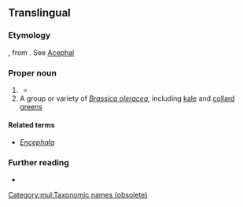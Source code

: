 {{also|acephala}}
==Translingual==
{{wikipedia}}
{{wikipedia|Bivalvia}}
{{wikispecies|Bivalvia}}

===Etymology===
{{der|mul|NL.|-}}, from {{der|mul|grc|ἀκέφαλος||headless}}. See [[Acephal]]

===Proper noun===
{{taxoninfl}}

# {{lb|mul|obsolete}} {{taxon|class|phylum|Mollusca|the [[Bivalvia]]}}
#* {{quote-book
|lang=en
|nocat=1
|author=Philip Henry Gosse
|title=[[s:Natural History, Mollusca|Natural History]]
|year=1854
|page=57
|passage=Naturalists arrange the Mollusca in six classes, named ''Cephalopoda'', ''Pteropoda'', ''Gasteropoda'', ''Conchifera'', ''Brachiopoda'', and ''Tunicata''. Of these the first three are sometimes distinguished as ''[[Encephala]]'', or furnished with a head; the last three as '''''Acephala''''', being destitute of that organ.
}}
# A group or variety of ''[[Brassica oleracea]]'', including [[kale]] and [[collard greens]]

====Related terms====
* ''[[Encephala]]''

===Further reading===
* {{R:Century 1911}}

[[Category:mul:Taxonomic names (obsolete)]]